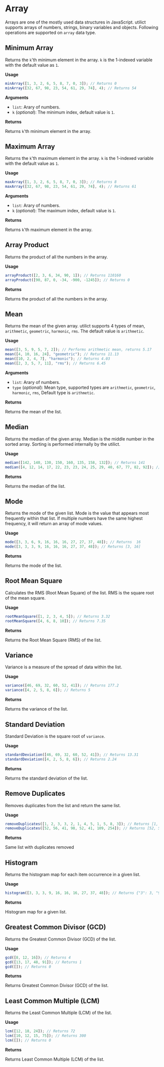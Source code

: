 # Array

Arrays are one of the mostly used data structures in JavaScript. utilict supports arrays of numbers, strings, binary variables and objects. Following operations are supported on `array` data type.

## Minimum Array

Returns the `k`'th minimum element in the array. `k` is the 1-indexed variable with the default value as `1`.

**Usage**

```js copy
minArray([1, 3, 2, 6, 5, 8, 7, 0, 3]); // Returns 0
minArray([32, 67, 98, 23, 54, 61, 29, 74], 4); // Returns 54
```

**Arguments**

- `list`: Arary of numbers.
- `k` (*optional*): The minimum index, default value is `1`.

**Returns**

Returns `k`'th minimum element in the array.

## Maximum Array

Returns the `k`'th maximum element in the array. `k` is the 1-indexed variable with the default value as `1`.

**Usage**

```js copy
maxArray([1, 3, 2, 6, 5, 8, 7, 0, 3]); // Returns 8
maxArray([32, 67, 98, 23, 54, 61, 29, 74], 4); // Returns 61
```

**Arguments**

- `list`: Arary of numbers.
- `k` (*optional*): The maximum index, default value is `1`.


**Returns**

Returns `k`'th maximum element in the array.

## Array Product

Returns the product of all the numbers in the array.

**Usage**

```js copy
arrayProduct([2, 3, 6, 34, 90, 1]); // Returns 110160
arrayProduct([90, 87, 0, -34, -900, -1245]); // Returns 0
```

**Returns**

Returns the product of all the numbers in the array.

## Mean

Returns the mean of the given array. utilict supports 4 types of mean, `arithmetic`, `geometric`, `harmonic`, `rms`. The default value is `arithmetic`.

**Usage**

```js copy
mean([3, 5, 9, 5, 7, 2]); // Performs arithmetic mean, returns 5.17
mean([4, 10, 16, 24], "geometric"); // Returns 11.13
mean([10, 2, 4, 7], "harmonic"); // Returns 4.03
mean([2, 3, 5, 7, 11], "rms"); // Returns 6.45
```

**Arguments**

- `list`: Arary of numbers.
- `type` (*optional*): Mean type, supported types are `arithmetic`, `geometric`, `harmonic`, `rms`, Default type is `arithmetic`.

**Returns**

Returns the mean of the list.

## Median

Returns the median of the given array. Median is the middle number in the sorted array. Sorting is performed internally by the utilict.

**Usage**

```js copy
median([142, 140, 130, 150, 160, 135, 158, 132]); // Returns 141
median([4, 12, 14, 17, 22, 23, 23, 24, 25, 29, 40, 67, 77, 82, 92]); // Returns 24
```

**Returns**

Returns the median of the list.

## Mode

Returns the mode of the given list. Mode is the value that appears most frequently within that list. If multiple numbers have the same highest frequency, it will return an array of mode values.

**Usage**

```js copy
mode([3, 3, 6, 9, 16, 16, 16, 27, 27, 37, 48]); // Returns  16
mode([3, 3, 3, 9, 16, 16, 16, 27, 37, 48]); // Returns [3, 16]
```

**Returns**

Returns the mode of the list.

## Root Mean Square

Calculates the RMS (Root Mean Square) of the list. RMS is the square root of the mean square.

**Usage**

```js copy
rootMeanSquare([1, 2, 3, 4, 5]); // Returns 3.32
rootMeanSquare([4, 6, 8, 10]); // Returns 7.35
```

**Returns**

Returns the Root Mean Square (RMS) of the list.

## Variance

Variance is a measure of the spread of data within the list.

**Usage**

```js copy
variance([46, 69, 32, 60, 52, 41]); // Returns 177.2
variance([4, 2, 5, 8, 6]); // Returns 5
```

**Returns**

Returns the variance of the list.

## Standard Deviation

Standard Deviation is the square root of `variance`.

**Usage**

```js copy
standardDeviation([46, 69, 32, 60, 52, 41]); // Returns 13.31
standardDeviation([4, 2, 5, 8, 6]); // Returns 2.24
```

**Returns**

Returns the standard deviation of the list.

## Remove Duplicates

Removes duplicates from the list and return the same list.

**Usage**

```js copy
removeDuplicates([1, 2, 3, 3, 2, 1, 4, 5, 1, 5, 8, 3]); // Returns [1, 2, 3, 4, 5, 8]
removeDuplicates([52, 56, 41, 98, 52, 41, 109, 254]); // Returns [52, 56, 41, 98, 109, 254]
```

**Returns**

Same list with duplicates removed

## Histogram

Returns the histogram map for each item occurrence in a given list.

**Usage**

```js copy
histogram([3, 3, 3, 9, 16, 16, 16, 27, 37, 48]); // Returns {"3": 3, "9": 1, "16": 3, "27": 1, "37": 1, "48": 1}
```

**Returns**

Histogram map for a given list.

## Greatest Common Divisor (GCD)

Returns the Greatest Common Divisor (GCD) of the list.

**Usage**

```js copy
gcd([8, 12, 16]); // Returns 4
gcd([13, 17, 48, 91]); // Returns 1
gcd([]); // Returns 0
```

**Returns**

Returns Greatest Common Divisor (GCD) of the list.

## Least Common Multiple (LCM)

Returns the Least Common Multiple (LCM) of the list.

**Usage**

```js copy
lcm([12, 18, 24]); // Returns 72
lcm([10, 12, 15, 75]); // Returns 300
lcm([]); // Returns 0
```

**Returns**

Returns Least Common Multiple (LCM) of the list.